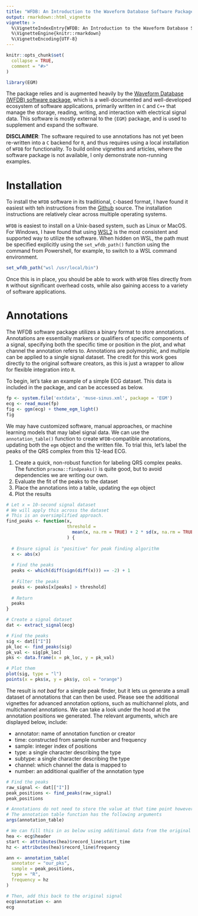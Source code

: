 ```yaml
---
title: "WFDB: An Introduction to the Waveform Database Software Package"
output: rmarkdown::html_vignette
vignette: >
  %\VignetteIndexEntry{WFDB: An Introduction to the Waveform Database Software Package}
  %\VignetteEngine{knitr::rmarkdown}
  %\VignetteEncoding{UTF-8}
---
```


```r
knitr::opts_chunk$set(
  collapse = TRUE,
  comment = "#>"
)
```

```r
library(EGM)
```

The package relies and is augmented heavily by the [Waveform Database (WFDB) software package](https://physionet.org/content/wfdb/10.7.0/), which is a well-documented and well-developed ecosystem of software applications, primarily written in `C` and `C++` that manage the storage, reading, writing, and interaction with electrical signal data.
This software is mostly external to the `{EGM}` package, and is used to supplement and expand the software.

__DISCLAIMER__: The software required to use annotations has not yet been re-written into a `C` backend for `R`, and thus requires using a local installation of `WFDB` for functionality. 
To build online vignettes and articles, where the software package is not available, I only demonstrate non-running examples.

# Installation

To install the `WFDB` software in its traditional, `C`-based format, I have found it easiest with teh instructions from the [Github](https://github.com/bemoody/wfdb) source. 
The installation instructions are relatively clear across multiple operating systems.

`WFDB` is easiest to install on a Unix-based system, such as Linux or MacOS. 
For Windows, I have found that using [WSL2](https://learn.microsoft.com/en-us/windows/wsl/install) is the most consistent and supported way to utilize the software.
When hidden on WSL, the path must be specified explicitly using the `set_wfdb_path()` function using the command from Powershell, for example, to switch to a WSL command environment.

```r
set_wfdb_path("wsl /usr/local/bin")
```

Once this is in place, you should be able to work with `WFDB` files directly from `R` without significant overhead costs, while also gaining access to a variety of software applications.

# Annotations

The WFDB software package utilizes a binary format to store annotations.
Annotations are essentially markers or qualifiers of specific components of a signal, specifying both the specific time or position in the plot, and what channel the annotation refers to. 
Annotations are polymorphic, and multiple can be applied to a single signal dataset. 
The credit for this work goes directly to the original software creators, as this is just a wrapper to allow for flexible integration into `R`. 

To begin, let's take an example of a simple ECG dataset.
This data is included in the package, and can be accessed as below.

```r
fp <- system.file('extdata', 'muse-sinus.xml', package = 'EGM')
ecg <- read_muse(fp)
fig <- ggm(ecg) + theme_egm_light()
fig
```

We may have customized software, manual approaches, or machine learning models that may label signal data.
We can use the `annotation_table()` function to create `WFDB`-compatible annotations, updating both the `egm` object and the written file.
To trial this, let's label the peaks of the QRS complex from this 12-lead ECG.

1. Create a quick, non-robust function for labeling QRS complex peaks. The function `pracma::findpeaks()` is quite good, but to avoid dependencies we are writing our own.
1. Evaluate the fit of the peaks to the dataset
1. Place the annotations into a table, updating the `egm` object
1. Plot the results

```r
# Let x = 10-second signal dataset
# We will apply this across the dataset
# This is an oversimplified approach.
find_peaks <- function(x,
                       threshold = 
                         mean(x, na.rm = TRUE) + 2 * sd(x, na.rm = TRUE)
                       ) {
  
  # Ensure signal is "positive" for peak finding algorithm
  x <- abs(x)
  
  # Find the peaks
  peaks <- which(diff(sign(diff(x))) == -2) + 1
  
  # Filter the peaks
  peaks <- peaks[x[peaks] > threshold]
  
  # Return
  peaks
}

# Create a signal dataset
dat <- extract_signal(ecg)

# Find the peaks
sig <- dat[["I"]]
pk_loc <- find_peaks(sig)
pk_val <- sig[pk_loc]
pks <- data.frame(x = pk_loc, y = pk_val)

# Plot them
plot(sig, type = "l")
points(x = pks$x, y = pks$y, col = "orange")
```

The result is *not bad* for a simple peak finder, but it lets us generate a small dataset of annotations that can then be used.
Please see the additional vignettes for advanced annotation options, such as multichannel plots, and multichannel annotations.
We can take a look under the hood at the annotation positions we generated.
The relevant arguments, which are displayed below, include:

- annotator: name of annotation function or creator
- time: constructed from sample number and frequency
- sample: integer index of positions
- type: a single character describing the type
- subtype: a single character describing the type
- channel: which channel the data is mapped to
- number: an additional qualifier of the annotation type

```r
# Find the peaks
raw_signal <- dat[["I"]]
peak_positions <- find_peaks(raw_signal)
peak_positions

# Annotations do not need to store the value at that time point however
# The annotation table function has the following arguments
args(annotation_table)

# We can fill this in as below using additional data from the original ECG
hea <- ecg$header
start <- attributes(hea)$record_line$start_time
hz <- attributes(hea)$record_line$frequency

ann <- annotation_table(
  annotator = "our_pks",
  sample = peak_positions,
  type = "R",
  frequency = hz
)

# Then, add this back to the original signal
ecg$annotation <- ann
ecg
```

